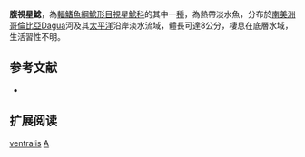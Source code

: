 {{Speciesbox
| name = 腹視星鯰
| image = 
| image_width = 250px
| image_caption = 
| status = NE
| status_system = IUCN3.1
| genus = Astroblepus
| species = ventralis
| authority = [[Eigenmann|Eigenmann]], 1912
| synonyms = *''Cyclopium ventrale '',Eigenmann, 1912 
}}

'''腹視星鯰'''，為[[輻鰭魚綱|輻鰭魚綱]][[鯰形目|鯰形目]][[視星鯰科|視星鯰科]]的其中一[[種|種]]，為熱帶淡水魚，分布於[[南美洲|南美洲]][[哥倫比亞|哥倫比亞]]Dagua河及其[[太平洋|太平洋]]沿岸淡水流域，體長可達8公分，棲息在底層水域，生活習性不明。

==参考文献==
*{{FishBase_species|genus=Astroblepus|species=ventralis|year=2014|month=11}}

== 扩展阅读 ==
{{refbegin}}
{{wikispecies-inline|Astroblepus ventralis|腹視星鯰}}
{{refend}}
{{Taxonbar|from=Q5390647}}

[[Category:視星鯰屬|ventralis]]
[[Category:1912年描述的魚類|A]]